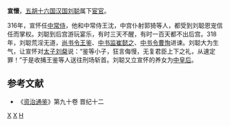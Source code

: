 '''宣懷'''，[[五胡十六国|五胡十六国]][[前赵|汉国]][[刘聪|刘聪]]属下[[宦官|宦官]]。

316年，宣怀任[[中常侍|中常侍]]，他和中常侍王沈，中宫仆射郭猗等人，都受到刘聪恩宠信任而掌权。刘聪到后宫游玩宴乐，有时三天不醒，有时一百天都不出后宫。318年，刘聪荒淫无道，[[尚书令|尚书令]][[王鉴_(汉赵)|王鉴]]、[[中书监|中书监]][[崔懿之|崔懿之]]、[[中书令|中书令]][[曹恂|曹恂]]进谏。刘聪大为生气，让宣怀对[[太子|太子]][[刘粲|刘粲]]说：“鉴等小子，狂言侮慢，无复君臣上下之礼，从速定罪！”于是收捕王鉴等人送往刑场斩首。刘聪又立宣怀的养女为[[弘德皇后|中皇后]]。
==参考文献==
* 《[[资治通鉴|资治通鉴]]》第九十卷 晋纪十二 
[[分类:前赵官员|X]]
[[分类:中国宦官|X]]
[[分类:宣姓|H]]